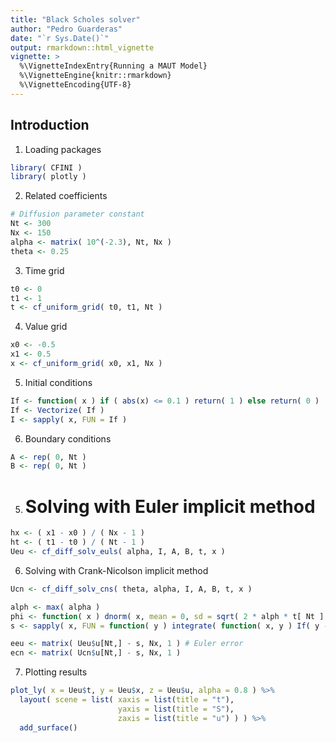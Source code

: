 ```yaml
---
title: "Black Scholes solver"
author: "Pedro Guarderas"
date: "`r Sys.Date()`"
output: rmarkdown::html_vignette
vignette: >
  %\VignetteIndexEntry{Running a MAUT Model}
  %\VignetteEngine{knitr::rmarkdown}
  %\VignetteEncoding{UTF-8}
---
```


## Introduction
1. Loading packages
```r
library( CFINI )
library( plotly )
```

2. Related coefficients
```r
# Diffusion parameter constant
Nt <- 300
Nx <- 150
alpha <- matrix( 10^(-2.3), Nt, Nx )
theta <- 0.25
```

3. Time grid
```r
t0 <- 0
t1 <- 1
t <- cf_uniform_grid( t0, t1, Nt )
```

4. Value grid
```r
x0 <- -0.5
x1 <- 0.5
x <- cf_uniform_grid( x0, x1, Nx )
```

5. Initial conditions
```r
If <- function( x ) if ( abs(x) <= 0.1 ) return( 1 ) else return( 0 )
If <- Vectorize( If )
I <- sapply( x, FUN = If )
```

6. Boundary conditions
```r
A <- rep( 0, Nt )
B <- rep( 0, Nt )
```

5. # Solving with Euler implicit method
```r
hx <- ( x1 - x0 ) / ( Nx - 1 )
ht <- ( t1 - t0 ) / ( Nt - 1 )
Ueu <- cf_diff_solv_euls( alpha, I, A, B, t, x )
```

6. Solving with Crank-Nicolson implicit method
```r
Ucn <- cf_diff_solv_cns( theta, alpha, I, A, B, t, x )
```

```r
alph <- max( alpha )
phi <- function( x ) dnorm( x, mean = 0, sd = sqrt( 2 * alph * t[ Nt ] ) )
s <- sapply( x, FUN = function( y ) integrate( function( x, y ) If( y - x ) * phi( x ), -Inf, Inf, y )$value )

eeu <- matrix( Ueu$u[Nt,] - s, Nx, 1 ) # Euler error
ecn <- matrix( Ucn$u[Nt,] - s, Nx, 1 )

```

7. Plotting results
```r
plot_ly( x = Ueu$t, y = Ueu$x, z = Ueu$u, alpha = 0.8 ) %>% 
  layout( scene = list( xaxis = list(title = "t"),
                        yaxis = list(title = "S"),
                        zaxis = list(title = "u") ) ) %>%
  add_surface()
```
